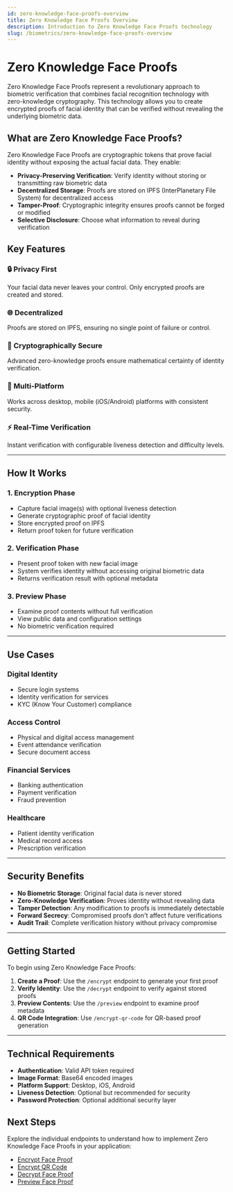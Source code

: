 ```yaml
---
id: zero-knowledge-face-proofs-overview
title: Zero Knowledge Face Proofs Overview
description: Introduction to Zero Knowledge Face Proofs technology
slug: /biometrics/zero-knowledge-face-proofs-overview
---
```


# Zero Knowledge Face Proofs

Zero Knowledge Face Proofs represent a revolutionary approach to biometric verification that combines facial recognition technology with zero-knowledge cryptography. This technology allows you to create encrypted proofs of facial identity that can be verified without revealing the underlying biometric data.

## What are Zero Knowledge Face Proofs?

Zero Knowledge Face Proofs are cryptographic tokens that prove facial identity without exposing the actual facial data. They enable:

- **Privacy-Preserving Verification**: Verify identity without storing or transmitting raw biometric data
- **Decentralized Storage**: Proofs are stored on IPFS (InterPlanetary File System) for decentralized access
- **Tamper-Proof**: Cryptographic integrity ensures proofs cannot be forged or modified
- **Selective Disclosure**: Choose what information to reveal during verification

## Key Features

<div className="row">
  <div className="col col--6">
    <div className="card margin--md">
      <div className="card__header">
        <h3>🔒 Privacy First</h3>
      </div>
      <div className="card__body">
        <p>Your facial data never leaves your control. Only encrypted proofs are created and stored.</p>
      </div>
    </div>
  </div>
  <div className="col col--6">
    <div className="card margin--md">
      <div className="card__header">
        <h3>🌐 Decentralized</h3>
      </div>
      <div className="card__body">
        <p>Proofs are stored on IPFS, ensuring no single point of failure or control.</p>
      </div>
    </div>
  </div>
</div>

<div className="row">
  <div className="col col--6">
    <div className="card margin--md">
      <div className="card__header">
        <h3>🔐 Cryptographically Secure</h3>
      </div>
      <div className="card__body">
        <p>Advanced zero-knowledge proofs ensure mathematical certainty of identity verification.</p>
      </div>
    </div>
  </div>
  <div className="col col--6">
    <div className="card margin--md">
      <div className="card__header">
        <h3>📱 Multi-Platform</h3>
      </div>
      <div className="card__body">
        <p>Works across desktop, mobile (iOS/Android) platforms with consistent security.</p>
      </div>
    </div>
  </div>
</div>

<div className="row">
  <div className="col col--12">
    <div className="card margin--md">
      <div className="card__header">
        <h3>⚡ Real-Time Verification</h3>
      </div>
      <div className="card__body">
        <p>Instant verification with configurable liveness detection and difficulty levels.</p>
      </div>
    </div>
  </div>
</div>

---

## How It Works

### 1. **Encryption Phase**
- Capture facial image(s) with optional liveness detection
- Generate cryptographic proof of facial identity
- Store encrypted proof on IPFS
- Return proof token for future verification

### 2. **Verification Phase**
- Present proof token with new facial image
- System verifies identity without accessing original biometric data
- Returns verification result with optional metadata

### 3. **Preview Phase**
- Examine proof contents without full verification
- View public data and configuration settings
- No biometric verification required

---

## Use Cases

### **Digital Identity**
- Secure login systems
- Identity verification for services
- KYC (Know Your Customer) compliance

### **Access Control**
- Physical and digital access management
- Event attendance verification
- Secure document access

### **Financial Services**
- Banking authentication
- Payment verification
- Fraud prevention

### **Healthcare**
- Patient identity verification
- Medical record access
- Prescription verification

---

## Security Benefits

- **No Biometric Storage**: Original facial data is never stored
- **Zero-Knowledge Verification**: Proves identity without revealing data
- **Tamper Detection**: Any modification to proofs is immediately detectable
- **Forward Secrecy**: Compromised proofs don't affect future verifications
- **Audit Trail**: Complete verification history without privacy compromise

---

## Getting Started

To begin using Zero Knowledge Face Proofs:

1. **Create a Proof**: Use the `/encrypt` endpoint to generate your first proof
2. **Verify Identity**: Use the `/decrypt` endpoint to verify against stored proofs
3. **Preview Contents**: Use the `/preview` endpoint to examine proof metadata
4. **QR Code Integration**: Use `/encrypt-qr-code` for QR-based proof generation

---

## Technical Requirements

- **Authentication**: Valid API token required
- **Image Format**: Base64 encoded images
- **Platform Support**: Desktop, iOS, Android
- **Liveness Detection**: Optional but recommended for security
- **Password Protection**: Optional additional security layer

## Next Steps

Explore the individual endpoints to understand how to implement Zero Knowledge Face Proofs in your application:

- [Encrypt Face Proof](/docs/biometrics/zero-knowledge-face-proofs/encrypt)
- [Encrypt QR Code](/docs/biometrics/zero-knowledge-face-proofs/encrypt-qr-code)
- [Decrypt Face Proof](/docs/biometrics/zero-knowledge-face-proofs/decrypt)
- [Preview Face Proof](/docs/biometrics/zero-knowledge-face-proofs/preview)
